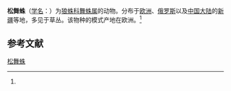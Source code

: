 {{Speciesbox
| name = 松舞蛛
| status = 
| status_system = 
| image = 
| genus = Alopecosa
| species = pinetorum
| authority = (Thorell, 1856)<ref name='id13770'>{{cite web| url =http://www.bioinfo.cn/db05/BjdwSpecies.php?action=view&id=13770| title =松舞蛛| work =《中国动物物种编目数据库》| publisher =中国科学院微生物研究所| author =中国科学院动物研究所| accessdate =2009-04-28| archive-date =2016-03-05| archive-url =https://web.archive.org/web/20160305031655/http://www.bioinfo.cn/db05/BjdwSpecies.php?action=view&id=13770| dead-url =yes}}</ref>
}}

'''松舞蛛'''（[[学名|学名]]：{{lang|la|''Alopecosa pinetorum''}}）为[[狼蛛科|狼蛛科]][[舞蛛属|舞蛛属]]的动物。分布于[[欧洲|欧洲]]、[[俄罗斯|俄罗斯]]以及[[中国大陆|中国大陆]]的[[新疆|新疆]]等地，多见于草丛。该物种的模式产地在欧洲。<ref name='id13770'/>

== 参考文献 ==
{{reflist}}

{{Wikispecies|Alopecosa pinetorum}}
{{Taxonbar|from=Q1058630}}

[[Category:舞蛛属|松舞蛛]]


{{蜘蛛小作品}}